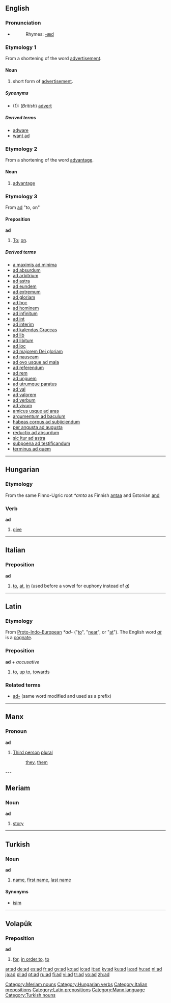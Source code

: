 {{see|AD}}
==English==

===Pronunciation===
*{{IPA|/æd/}}
*:Rhymes: [[Rhymes:English:-æd|-æd]]

===Etymology 1===
From a shortening of the word [[advertisement]].

====Noun====
{{en-noun}}

# {{informal}} short form of [[advertisement]].

=====Synonyms=====
*(1): (''British'') [[advert]]

=====Derived terms=====
*[[adware]]
*[[want ad]]

===Etymology 2===
From a shortening of the word [[advantage]].

====Noun====
{{en-noun}}

# {{tennis}} [[advantage]]

===Etymology 3===
From {{L.}} [[#Latin|ad]] "to, on"

====Preposition====
'''ad'''

# [[to|To]]; [[on]].

=====Derived terms=====
*[[a maximis ad minima]]
*[[ad absurdum]]
*[[ad arbitrium]]
*[[ad astra]]
*[[ad eundem]]
*[[ad extremum]]
*[[ad gloriam]]
*[[ad hoc]]
*[[ad hominem]]
*[[ad infinitum]]
*[[ad int]]
*[[ad interim]]
*[[ad kalendas Graecas]]
*[[ad lib]]
*[[ad libitum]]
*[[ad loc]]
*[[ad majorem Dei gloriam]]
*[[ad nauseam]]
*[[ad ovo usque ad mala]]
*[[ad referendum]]
*[[ad rem]]
*[[ad unguem]]
*[[ad utrumque paratus]]
*[[ad val]]
*[[ad valorem]]
*[[ad verbum]]
*[[ad vivum]]
*[[amicus usque ad aras]]
*[[argumentum ad baculum]]
*[[habeas corpus ad subjiciendum]]
*[[per angusta ad augusta]]
*[[reductio ad absurdum]]
*[[sic itur ad astra]]
*[[subpoena ad testificandum]]
*[[terminus ad quem]]

----

==Hungarian==

===Etymology===
From the same Finno-Ugric root ''*amta'' as Finnish [[antaa]] and Estonian [[and#Estonian|and]]

===Verb===
'''ad'''

# [[give]]

----

==Italian==

===Preposition===
'''ad'''

# [[to]], [[at]], [[in]] (used before a vowel for euphony instead of ''[[a#Italian|a]]'')

----

==Latin==

===Etymology===
From [[Proto-Indo-European]] ''*ad-'' ("[[to]]", "[[near]]", or "[[at]]"). The English word ''[[at]]'' is a [[cognate]].

===Preposition===
'''ad''' + ''accusative''

# [[to]], [[up to]], [[towards]]

===Related terms===
*[[ad-]] (same word modified and used as a prefix)

----

==Manx==

===Pronoun===
'''ad'''

# [[Third person]] [[plural]]
#: [[they]], [[them]]

---

==Meriam==
===Noun===
'''ad'''

# [[story]]
[[Category:Meriam nouns]]

----

==Turkish==

===Noun===
'''ad'''

# [[name]], [[first name]], [[last name]]

====Synonyms====
*[[isim]]

----

==Volapük==

===Preposition===
'''ad'''

# [[for]], [[in order to]], [[to]]

[[Category:Hungarian verbs]]
[[Category:Italian prepositions]]
[[Category:Latin prepositions]]
[[Category:Manx language]]
[[Category:Turkish nouns]]

[[ar:ad]]
[[de:ad]]
[[es:ad]]
[[fr:ad]]
[[gv:ad]]
[[ko:ad]]
[[io:ad]]
[[it:ad]]
[[ky:ad]]
[[ku:ad]]
[[la:ad]]
[[hu:ad]]
[[nl:ad]]
[[ja:ad]]
[[pl:ad]]
[[pt:ad]]
[[ru:ad]]
[[fi:ad]]
[[vi:ad]]
[[tr:ad]]
[[vo:ad]]
[[zh:ad]]